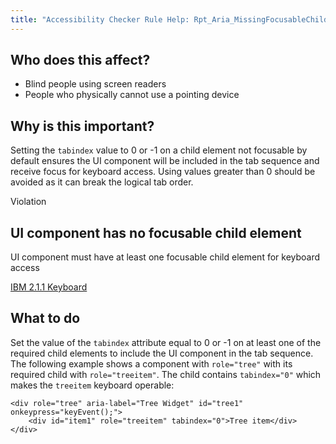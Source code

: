 ```yaml
---
title: "Accessibility Checker Rule Help: Rpt_Aria_MissingFocusableChild"
---
```


<div className="toolHelp">
<Row>
<Column colLg={5} colMd={3} colSm={4} className="toolLeft">

## Who does this affect?

* Blind people using screen readers
* People who physically cannot use a pointing device

## Why is this important?

Setting the `tabindex` value to 0 or -1 on a child element not focusable by default ensures the UI component will be included in the tab sequence and receive focus for keyboard access. Using values greater than 0 should be avoided as it can break the logical tab order.

</Column>
<Column colLg={11} colMd={5} colSm={4} className="toolMain">

<div id="locLevel" className="level-violation">Violation</div>

## UI component has no focusable child element
UI component must have at least one focusable child element for keyboard access

[IBM 2.1.1 Keyboard](http://www.ibm.com/able/guidelines/ci162/keyboard.html)

<div id="locSnippet"></div>

## What to do

Set the value of the `tabindex` attribute equal to 0 or -1 on at least one of the required child elements to include the UI component in the tab sequence. 
The following example shows a component with `role="tree"` with its required child with `role="treeitem"`. The child contains `tabindex="0"` which makes the `treeitem` keyboard operable:
```
<div role="tree" aria-label="Tree Widget" id="tree1" onkeypress="keyEvent();">
    <div id="item1" role="treeitem" tabindex="0">Tree item</div>
</div>  
```

</Column>
</Row>
</div>

